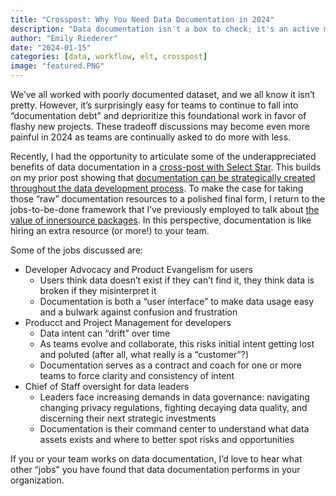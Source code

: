```yaml
---
title: "Crosspost: Why You Need Data Documentation in 2024"
description: "Data documentation isn't a box to check; it's an active member of your team with many jobs-to-be-done. In this cross-post with Select Star, I write about how effective documentation can be your data products' developer advocate for users, project manager for developers, and chief of staff for data leaders"
author: "Emily Riederer"
date: "2024-01-15"
categories: [data, workflow, elt, crosspost]
image: "featured.PNG"
---
```


We've all worked with poorly documented dataset, and we all know it isn't pretty. However, it's surprisingly easy for teams to continue to fall into "documentation debt" and deprioritize this foundational work in favor of flashy new projects. These tradeoff discussions may become even more painful in 2024 as teams are continually asked to do more with less. 

Recently, I had the opportunity to articulate some of the underappreciated benefits of data documentation in a [cross-post with Select Star](https://www.selectstar.com/blog/why-you-need-data-documentation-in-2024). This builds on my prior post showing that [documentation can be strategically created throughout the data development process](/post/docs-closer-than-you-think/). To make the case for taking those "raw" documentation resources to a polished final form, I return to the jobs-to-be-done framework that I've previously employed to talk about [the value of innersource packages](/post/team-of-packages/). In this perspective, documentation is like hiring an extra resource (or more!) to your team. 

Some of the jobs discussed are:

- Developer Advocacy and Product Evangelism for users
  + Users think data doesn't exist if they can't find it, they think data is broken if they misinterpret it
  + Documentation is both a "user interface" to make data usage easy and a bulwark against confusion and frustration
- Producct and Project Management for developers
  + Data intent can "drift" over time
  + As teams evolve and collaborate, this risks initial intent getting lost and poluted (after all, what really is a "customer"?)
  + Documentation serves as a contract and coach for one or more teams to force clarity and consistency of intent
- Chief of Staff oversight for data leaders
  + Leaders face increasing demands in data governance: navigating changing privacy regulations, fighting decaying data quality, and discerning their next strategic investments
  + Documentation is their command center to understand what data assets exists and where to better spot risks and opportunities

If you or your team works on data documentation, I'd love to hear what other "jobs" you have found that data documentation performs in your organization. 

